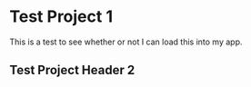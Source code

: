 # Test Project 1

This is a test to see whether or not I can load this into my app.

## Test Project Header 2

